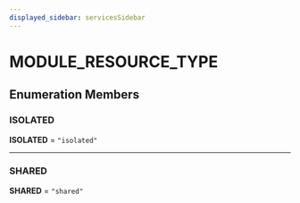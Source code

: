 ```yaml
---
displayed_sidebar: servicesSidebar
---
```



# MODULE\_RESOURCE\_TYPE

## Enumeration Members

### ISOLATED

 **ISOLATED** = ``"isolated"``

___

### SHARED

 **SHARED** = ``"shared"``
